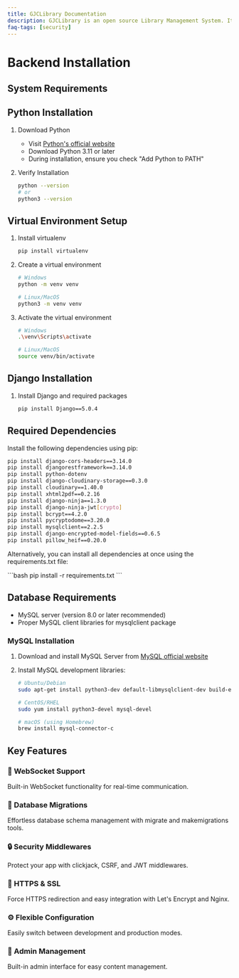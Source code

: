 ```yaml
---
title: GJCLibrary Documentation
description: GJCLibrary is an open source Library Management System. It includes observability, analytics, and experimentation features.
faq-tags: [security]
---
```




# Backend Installation

<GitCloneDisplay repoUrl="https://github.com/mviner000/gjc-library-api.git" mobileChars={20} />

## System Requirements

## Python Installation

1. Download Python
   - Visit [Python's official website](https://www.python.org/downloads/)
   - Download Python 3.11 or later
   - During installation, ensure you check "Add Python to PATH"

2. Verify Installation
   ```bash
   python --version
   # or
   python3 --version
   ```

## Virtual Environment Setup

1. Install virtualenv
   ```bash
   pip install virtualenv
   ```

2. Create a virtual environment
   ```bash
   # Windows
   python -m venv venv

   # Linux/MacOS
   python3 -m venv venv
   ```

3. Activate the virtual environment
   ```bash
   # Windows
   .\venv\Scripts\activate

   # Linux/MacOS
   source venv/bin/activate
   ```

## Django Installation

1. Install Django and required packages
   ```bash
   pip install Django==5.0.4
   ```

## Required Dependencies

Install the following dependencies using pip:

```bash
pip install django-cors-headers==3.14.0
pip install djangorestframework==3.14.0
pip install python-dotenv
pip install django-cloudinary-storage==0.3.0
pip install cloudinary==1.40.0
pip install xhtml2pdf==0.2.16
pip install django-ninja==1.3.0
pip install django-ninja-jwt[crypto]
pip install bcrypt==4.2.0
pip install pycryptodome==3.20.0
pip install mysqlclient==2.2.5
pip install django-encrypted-model-fields==0.6.5
pip install pillow_heif==0.20.0
```

Alternatively, you can install all dependencies at once using the requirements.txt file:

<div className="mt-7 flex items-center font-semibold text-white bg-black p-4 rounded-lg">
```bash
pip install -r requirements.txt
```
</div>

## Database Requirements

- MySQL server (version 8.0 or later recommended)
- Proper MySQL client libraries for mysqlclient package

### MySQL Installation

1. Download and install MySQL Server from [MySQL official website](https://dev.mysql.com/downloads/mysql/)
2. Install MySQL development libraries:

   ```bash
   # Ubuntu/Debian
   sudo apt-get install python3-dev default-libmysqlclient-dev build-essential

   # CentOS/RHEL
   sudo yum install python3-devel mysql-devel

   # macOS (using Homebrew)
   brew install mysql-connector-c
   ```
## Key Features

<div className="grid grid-cols-1 md:grid-cols-2 gap-4 mt-6">
  <div className="feature-card">
    <h3>📡 WebSocket Support</h3>
    <p>Built-in WebSocket functionality for real-time communication.</p>
  </div>
  <div className="feature-card">
    <h3>🔄 Database Migrations</h3>
    <p>Effortless database schema management with migrate and makemigrations tools.</p>
  </div>
  <div className="feature-card">
    <h3>🔒 Security Middlewares</h3>
    <p>Protect your app with clickjack, CSRF, and JWT middlewares.</p>
  </div>
  <div className="feature-card">
    <h3>🔐 HTTPS & SSL</h3>
    <p>Force HTTPS redirection and easy integration with Let's Encrypt and Nginx.</p>
  </div>
  <div className="feature-card">
    <h3>⚙️ Flexible Configuration</h3>
    <p>Easily switch between development and production modes.</p>
  </div>
  <div className="feature-card">
    <h3>👤 Admin Management</h3>
    <p>Built-in admin interface for easy content management.</p>
  </div>
</div>
